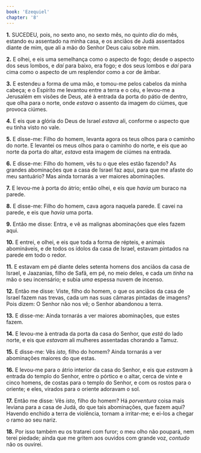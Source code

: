 ```yaml
---
book: 'Ezequiel'
chapter: '8'
---
```


**1.** SUCEDEU, pois, no sexto ano, no sexto mês, no quinto *dia* do mês, estando eu assentado na minha casa, e os anciãos de Judá assentados diante de mim, que ali a mão do Senhor Deus caiu sobre mim.

**2.** E olhei, e eis uma semelhança como o aspecto de fogo; desde o aspecto dos seus lombos, e *daí* para baixo, era fogo; e dos seus lombos e *daí* para cima como o aspecto de um resplendor como a cor de âmbar.

**3.** E estendeu a forma de uma mão, e tomou-me pelos cabelos da minha cabeça; e o Espírito me levantou entre a terra e o céu, e levou-me a Jerusalém em visões de Deus, até à entrada da porta do pátio de dentro, que olha para o norte, onde *estava* o assento da imagem do ciúmes, que provoca ciúmes.

**4.** E eis que a glória do Deus de Israel *estava* ali, conforme o aspecto que eu tinha visto no vale.

**5.** E disse-me: Filho do homem, levanta agora os teus olhos para o caminho do norte. E levantei os meus olhos para o caminho do norte, e eis que ao norte da porta do altar, *estava* esta imagem de ciúmes na entrada.

**6.** E disse-me: Filho do homem, vês tu o que eles estão fazendo? As grandes abominações que a casa de Israel faz aqui, para que me afaste do meu santuário? Mas ainda tornarás a ver maiores abominações.

**7.** E levou-me à porta do átrio; então olhei, e eis que *havia um* buraco na parede.

**8.** E disse-me: Filho do homem, cava agora naquela parede. E cavei na parede, e eis que *havia* uma porta.

**9.** Então me disse: Entra, e vê as malignas abominações que eles fazem aqui.

**10.** E entrei, e olhei, e eis que toda a forma de répteis, e animais abomináveis, e de todos os ídolos da casa de Israel, estavam pintados na parede em todo o redor.

**11.** E estavam em pé diante deles setenta homens dos anciãos da casa de Israel, e Jaazanias, filho de Safã, em pé, no meio deles, e cada um *tinha* na mão o seu incensário; e subia *uma* espessa nuvem de incenso.

**12.** Então me disse: Viste, filho do homem, o que os anciãos da casa de Israel fazem nas trevas, cada um nas suas câmaras pintadas de imagens? Pois dizem: O Senhor não nos vê; o Senhor abandonou a terra.

**13.** E disse-me: Ainda tornarás a ver maiores abominações, que estes fazem.

**14.** E levou-me à entrada da porta da casa do Senhor, que *está* do lado norte, e eis que *estavam* ali mulheres assentadas chorando a Tamuz.

**15.** E disse-me: Vês *isto,* filho do homem? Ainda tornarás a ver abominações maiores do que estas.

**16.** E levou-me para o átrio interior da casa do Senhor, e eis que *estavam* à entrada do templo do Senhor, entre o pórtico e o altar, cerca de vinte e cinco homens, de costas para o templo do Senhor, e com os rostos para o oriente; e eles, virados para o oriente adoravam o sol.

**17.** Então me disse: Vês *isto,* filho do homem? Há *porventura* coisa mais leviana para a casa de Judá, do que tais abominações, que fazem aqui? Havendo enchido a terra de violência, tornam a irritar-me; e ei-los a chegar o ramo ao seu nariz.

**18.** Por isso também eu os tratarei com furor; o meu olho não poupará, nem terei piedade; ainda que me gritem aos ouvidos com grande voz, *contudo* não os ouvirei.